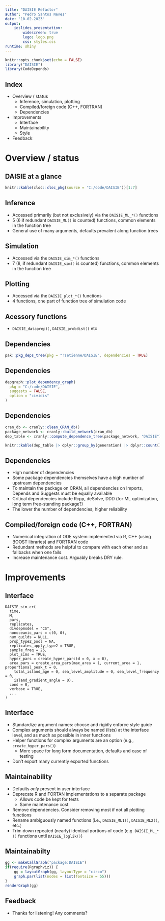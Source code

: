 ---
title: "DAISIE Refactor"
author: "Pedro Santos Neves"
date: "10-02-2023"
output: 
    ioslides_presentation:
        widescreen: true
        logo: logo.png
        css: styles.css
runtime: shiny
---

```{r setup, include=FALSE}
knitr::opts_chunk$set(echo = FALSE)
library("DAISIE")
library(CodeDepends)
```

## Index
* Overview / status
  + Inference, simulation, plotting
  + Compiled/foreign code (C++, FORTRAN)
  + Dependencies
* Improvements
  + Interface
  + Maintainability
  + Style
* Feedback

# Overview / status

## DAISIE at a glance

```{r}
knitr::kable(cloc::cloc_pkg(source = "C:/code/DAISIE"))[1:7]
```

## Inference

* Accessed primarily (but not exclusively) via the `DAISIE_ML_*()` functions
* 5 (6 if redundant `DAISIE_ML()` is counted) functions, common elements in the function tree
* General use of many arguments, defaults prevalent along function trees

## Simulation

* Accessed via the `DAISIE_sim_*()` functions
* 7 (8, if redundant `DAISIE_sim()` is counted) functions, common elements in the function tree

## Plotting

* Accessed via the `DAISIE_plot_*()` functions
* 4 functions, one part of function tree of simulation code

## Acessory functions

* `DAISIE_dataprep()`, `DAISIE_probdist()` etc

## Dependencies

```{r package dependencies2, warning=FALSE, echo=FALSE}
pak::pkg_deps_tree(pkg = "rsetienne/DAISIE", dependencies = TRUE)
```

## Dependencies

```{r package dependencies, echo=FALSE, message=FALSE, warning=FALSE}
depgraph::plot_dependency_graph(
  pkg = "C:/code/DAISIE",
  suggests = FALSE,
  option = "cividis"
)
```

## Dependencies

```{r package dependencies3, warning=FALSE, echo=FALSE}
cran_db <- cranly::clean_CRAN_db()
package_network <- cranly::build_network(cran_db)
dep_table <- cranly::compute_dependence_tree(package_network, "DAISIE")

knitr::kable(dep_table |> dplyr::group_by(generation) |> dplyr::count())
```

## Dependencies

* High number of dependencies
* Some package dependencies themselves have a high number of upstream dependencies
* To maintain the package on CRAN, all dependencies on Imports, Depends and Suggests must be equally available
* Critical dependencies include Rcpp, deSolve, DDD (for ML optimization, long term free-standing package?)
* The lower the number of dependencies, higher reliability

## Compiled/foreign code (C++, FORTRAN)

* Numerical integration of ODE system implemented via R, C++ (using BOOST libraries) and FORTRAN code
* Redundant methods are helpful to compare with each other and as fallbacks when one fails
* Increase maintenance cost. Arguably breaks DRY rule.

# Improvements

## Interface
```
DAISIE_sim_cr(
  time,
  M,
  pars,
  replicates,
  divdepmodel = "CS",
  nonoceanic_pars = c(0, 0),
  num_guilds = NULL,
  prop_type2_pool = NA,
  replicates_apply_type2 = TRUE,
  sample_freq = 25,
  plot_sims = TRUE,
  hyper_pars = create_hyper_pars(d = 0, x = 0),
  area_pars = create_area_pars(max_area = 1, current_area = 1, proportional_peak_t = 0,
    total_island_age = 0, sea_level_amplitude = 0, sea_level_frequency = 0,
    island_gradient_angle = 0),
  cond = 0,
  verbose = TRUE,
  ...
)
```

## Interface

* Standardize argument names: choose and rigidly enforce style guide
* Complex arguments should always be named (lists) at the interface level, and as much as possible in inner functions
* Helper functions for complex arguments are an option (e.g., `create_hyper_pars()`)
  + More space for long form documentation, defaults and ease of testing
* Don't export many currently exported functions

## Maintainability

* Defaults *only* present in user interface
* Deprecate R and FORTAN implementations to a separate package
  + Allows code be kept for tests
  + Same maintenance cost
* Remove dependencies. Consider removing most if not all plotting functions
* Rename ambiguously named functions (i.e., `DAISIE_ML1()`, `DAISIE_ML2()`, etc.)
* Trim down repeated (nearly) identical portions of code (e.g. `DAISIE_ML_*()` functions until `DAISIE_loglik()`)

## Maintainabilty

```{r fig.height=20, fig.width=20, message=FALSE, warning=FALSE}
gg <- makeCallGraph("package:DAISIE")
if(require(Rgraphviz)) {
    gg = layoutGraph(gg, layoutType = "circo")
    graph.par(list(nodes = list(fontsize = 55)))
} 
renderGraph(gg)
```

## Feedback

* Thanks for listening! Any comments?
